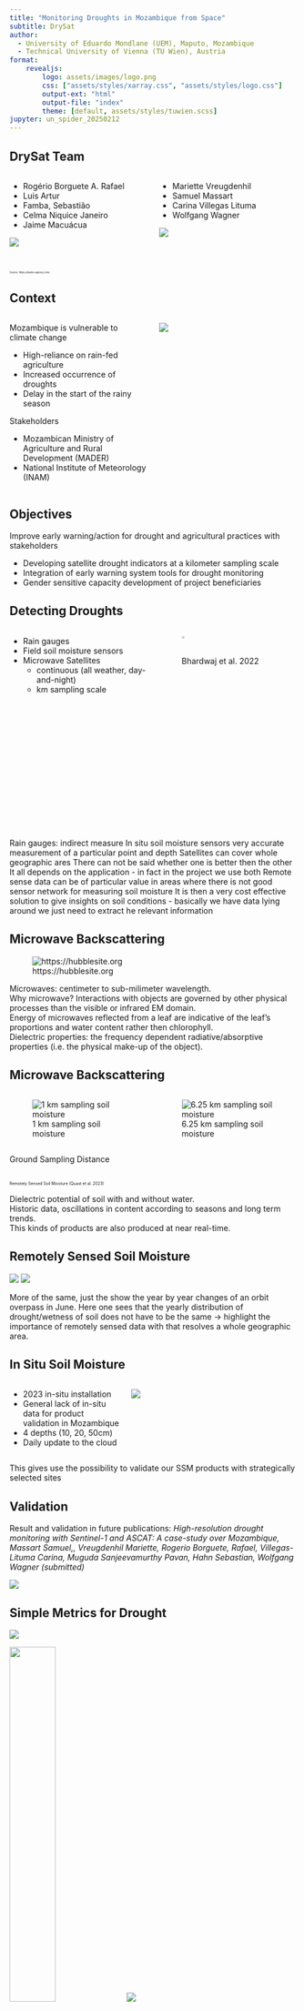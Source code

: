 ```yaml
---
title: "Monitoring Droughts in Mozambique from Space"
subtitle: DrySat
author:
  - University of Eduardo Mondlane (UEM), Maputo, Mozambique
  - Technical University of Vienna (TU Wien), Austria
format:
    revealjs:
        logo: assets/images/logo.png
        css: ["assets/styles/xarray.css", "assets/styles/logo.css"]
        output-ext: "html"
        output-file: "index"
        theme: [default, assets/styles/tuwien.scss]
jupyter: un_spider_20250212
---
```


## DrySat Team {.smaller}

:::: {.columns}

::: {.column width="50%"}

 - Rogério Borguete A. Rafael
 - Luis Artur
 - Famba, Sebastião
 - Celma Niquice Janeiro
 - Jaime Macuácua    

![](assets/images/PHOTO-2023-07-05-17-08-48.jpg)
:::

::: {.column width="50%"}
  - Mariette Vreugdenhil
  - Samuel Massart
  - Carina Villegas Lituma
  - Wolfgang Wagner    

  ![](assets/images/PHOTO-2023-07-10-11-15-17.jpg)
:::

::::


## {background-image="assets/images/restoring_drought_affected_agriculture.jpg"}

::: {style="font-size: 30%;"}
Source: https://baxter-agency.com/
:::

## Context {.smaller}

:::: {.columns}

::: {.column width="50%"}
Mozambique is vulnerable to climate change

- High-reliance on rain-fed agriculture
- Increased occurrence of droughts
- Delay in the start of the rainy season

Stakeholders

  - Mozambican Ministry of Agriculture and Rural Development (MADER)
  - National Institute of Meteorology (INAM)

:::

::: {.column width="50%"}
![](assets/images/mozam_jobs_agro.png)
:::

::::

## Objectives

Improve early warning/action for drought and agricultural practices with stakeholders

- Developing satellite drought indicators at a kilometer sampling scale
- Integration of early warning system tools for drought monitoring
- Gender sensitive capacity development of project beneficiaries 

## Detecting Droughts {.smaller}

:::: {.columns}

::: {.column width="50%"}
- Rain gauges
- Field soil moisture sensors
- Microwave Satellites
  + continuous (all weather, day-and-night)
  + km sampling scale
:::

::: {.column width="50%"}
![Bhardwaj et al. 2022](/assets/images/remote_vs_insitu.png){height=10%}
:::

::::

:::{.notes}
Rain gauges: indirect measure
In situ soil moisture sensors very accurate measurement of a particular point and depth
Satellites can cover whole geographic ares
There can not be said whether one is better then the other
It all depends on the application - in fact in the project we use both
Remote sense data can be of particular value in areas where there is not good sensor network for measuring soil moisture
It is then a very cost effective solution to give insights on soil conditions - basically we have data lying around we just need to extract he relevant information
:::


## Microwave Backscattering

![https://hubblesite.org](assets/images/electromagnetic_spectrum.png)

:::{.notes}
Microwaves: centimeter to sub-milimeter wavelength.    
Why microwave? Interactions with objects are governed by other physical processes than the visible or infrared EM domain.    
Energy of microwaves reflected from a leaf are indicative of the leaf's proportions and water content rather then chlorophyll.     
Dielectric properties: the frequency dependent radiative/absorptive properties (i.e. the physical make-up of the object).    
:::

## Microwave Backscattering

:::: {.columns}

::: {.column width="50%"}
![1 km sampling soil moisture](assets/images/sentinel-1.png)
:::

::: {.column width="50%"}
![6.25 km sampling soil moisture](assets/images/metop.png)
:::

::::

::: {.notes}
Ground Sampling Distance
:::

## {background-video="assets/images/med%C3%9Fssm.mp4" background-size=contain}

::: {style="font-size: 50%;"}
Remotely Sensed Soil Moisture (Quast et al. 2023)
:::



:::{.notes}
Dielectric potential of soil with and without water.    
Historic data, oscillations in content according to seasons and long term trends.    
This kinds of products are also produced at near real-time.    
:::

## Remotely Sensed Soil Moisture

::: {layout-nco=2}
![](assets/images/comparison_ssm_0.png){fig-align="center"}
![](assets/images/comparison_ssm_1.png){fig-align="center"}
:::


::: {.notes}
More of the same, just the show the year by year changes of an orbit overpass in June.
Here one sees that the yearly distribution of drought/wetness of soil does not have to be the same -> highlight the importance of remotely sensed data with that resolves a whole geographic area. 
:::

## In Situ Soil Moisture {.smaller}

:::: {.columns}

::: {.column width="40%"}
 - 2023 in-situ installation
 - General lack of in-situ data for product validation in Mozambique
 - 4 depths (10, 20, 50cm)
 - Daily update to the cloud

:::

::: {.column width="60%"}
![](assets/images/insitu_ssm_mozam_all.png)
:::

::::

:::{.notes}
This gives use the possibility to validate our SSM products with strategically selected sites
:::

## Validation {.smaller}

Result and validation in future publications: 
*High-resolution drought monitoring with Sentinel-1 and ASCAT: A case-study over Mozambique, Massart Samuel,, Vreugdenhil Mariette, Rogerio Borguete, Rafael, Villegas-Lituma Carina, Muguda Sanjeevamurthy Pavan, Hahn Sebastian, Wolfgang Wagner (submitted)*

![](assets/images/massartetal_validation.png){fig-align="center"}

## Simple Metrics for Drought

::: {layout-nrow=2}
![](assets/images/zscores_mozam.png)

![](assets/images/Screenshot%202025-02-10%20at%2016-09-12%20Mozambique%20Badly%20Hit%20by%20El%20Nino-Induced%20Drought.png){width=40%}
![](https://detectoutliers.com/wp-content/uploads/2023/03/z-score-2.png)
:::

::: {.notes}
How translate complex data into simple metrics!
Copernicus Global Land Service (CGLS)
Remember again that we can calculate this near-real time
:::

## Data Dissemination {.smaller}

[https://drysat-viewer.geo.tuwien.ac.at/](https://drysat-viewer.geo.tuwien.ac.at/)

```{=html}
<iframe width="1080" height="450" src="https://drysat-viewer.geo.tuwien.ac.at/" title="DrySat Dataviewer"></iframe>
```

![](assets/images/qrcode_drysat-viewer-geo-tuwien-ac-at.png){.absolute bottom=0 left=0 width="200" height="200"}


## Capacity Building {.smaller}

:::: {.columns}

::: {.column width="50%"}

**Remotely sensed drought as early warnings:**

- Field demonstration of early warning tools
- Training of extension workers
- Continuous professional development
  + On-site and remote courses
- Digital learning environment
  + Cloud-based
  + Browser as only requirement

:::

::: {.column width="50%"}

![Photo credit: Seogi Kang](assets/images/oldenburg-geosci.jpg)

:::

::::

## Women2women Mentoring Program

![](assets/images/w2w.png){fig-align="center"}


## Outlook

 - Start of the rainy season metric
   + Context of climate change
   + Historical microwave backscatter time series
   + Region-specific likelihood
 - Intuitive drought information tools
   + Mobile friendly
   + Easy maintenance
   + Open source and interoperable

## Acknowledgements


This project has received funding from the Austrian Development Cooperation under grant agreement No 2789-00/2022

![](assets/images/ADA_Logo_JPG_new.jpg){height="150" fig-align="center"}
